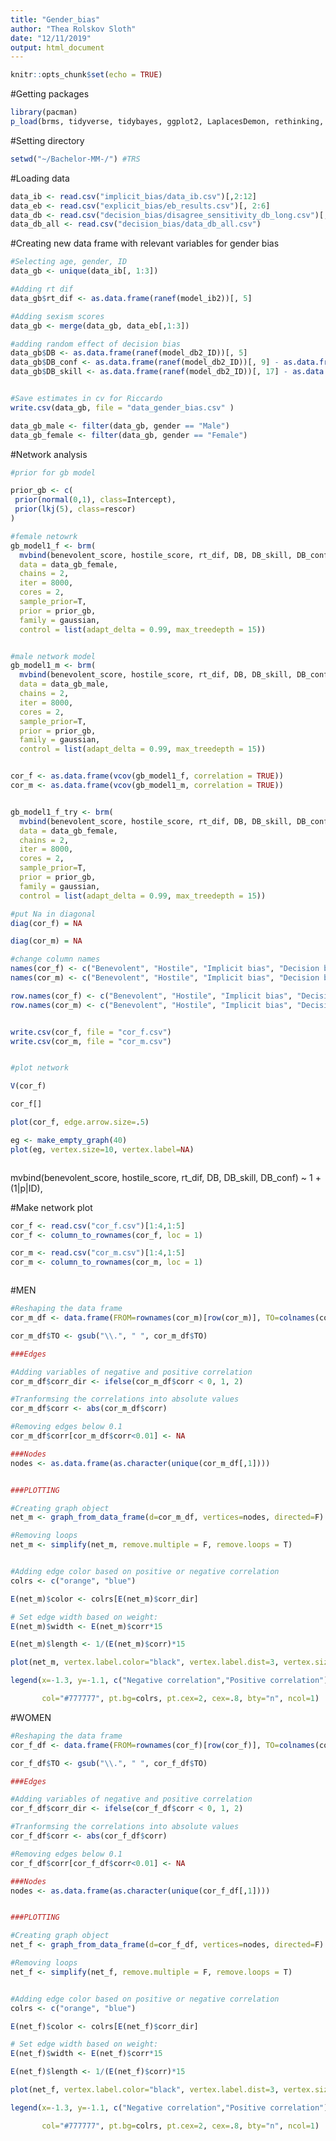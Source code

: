 ```yaml
---
title: "Gender_bias"
author: "Thea Rolskov Sloth"
date: "12/11/2019"
output: html_document
---
```


```r
knitr::opts_chunk$set(echo = TRUE)
```

#Getting packages
```r
library(pacman)
p_load(brms, tidyverse, tidybayes, ggplot2, LaplacesDemon, rethinking, tidyr, reshape2, tibble, plotly, jpeg, tm, ggrepel, utils, igraph)
```

#Setting directory
```r
setwd("~/Bachelor-MM-/") #TRS
```

#Loading data
```r
data_ib <- read.csv("implicit_bias/data_ib.csv")[,2:12]
data_eb <- read.csv("explicit_bias/eb_results.csv")[, 2:6]
data_db <- read.csv("decision_bias/disagree_sensitivity_db_long.csv")[, 2:44]
data_db_all <- read.csv("decision_bias/data_db_all.csv")
```

#Creating new data frame with relevant variables for gender bias
```r
#Selecting age, gender, ID
data_gb <- unique(data_ib[, 1:3])

#Adding rt dif
data_gb$rt_dif <- as.data.frame(ranef(model_ib2))[, 5]

#Adding sexism scores
data_gb <- merge(data_gb, data_eb[,1:3])

#adding random effect of decision bias 
data_gb$DB <- as.data.frame(ranef(model_db2_ID))[, 5]
data_gb$DB_conf <- as.data.frame(ranef(model_db2_ID))[, 9] - as.data.frame(ranef(model_db2_ID))[, 13]
data_gb$DB_skill <- as.data.frame(ranef(model_db2_ID))[, 17] - as.data.frame(ranef(model_db2_ID))[, 21]


#Save estimates in cv for Riccardo
write.csv(data_gb, file = "data_gender_bias.csv" )
```


```r
data_gb_male <- filter(data_gb, gender == "Male")
data_gb_female <- filter(data_gb, gender == "Female")

```



#Network analysis
```r
#prior for gb model

prior_gb <- c(
 prior(normal(0,1), class=Intercept),
 prior(lkj(5), class=rescor)
)

#female netowrk
gb_model1_f <- brm(
  mvbind(benevolent_score, hostile_score, rt_dif, DB, DB_skill, DB_conf) ~ 1,
  data = data_gb_female, 
  chains = 2,
  iter = 8000,
  cores = 2,
  sample_prior=T,
  prior = prior_gb, 
  family = gaussian, 
  control = list(adapt_delta = 0.99, max_treedepth = 15))


#male network model
gb_model1_m <- brm(
  mvbind(benevolent_score, hostile_score, rt_dif, DB, DB_skill, DB_conf) ~ 1,
  data = data_gb_male, 
  chains = 2,
  iter = 8000,
  cores = 2,
  sample_prior=T,
  prior = prior_gb, 
  family = gaussian, 
  control = list(adapt_delta = 0.99, max_treedepth = 15))


cor_f <- as.data.frame(vcov(gb_model1_f, correlation = TRUE))
cor_m <- as.data.frame(vcov(gb_model1_m, correlation = TRUE))


gb_model1_f_try <- brm(
  mvbind(benevolent_score, hostile_score, rt_dif, DB, DB_skill, DB_conf) ~ 1  + (1|ID),
  data = data_gb_female, 
  chains = 2,
  iter = 8000,
  cores = 2,
  sample_prior=T,
  prior = prior_gb, 
  family = gaussian, 
  control = list(adapt_delta = 0.99, max_treedepth = 15))
```


```r
#put Na in diagonal
diag(cor_f) = NA

diag(cor_m) = NA

#change column names
names(cor_f) <- c("Benevolent", "Hostile", "Implicit bias", "Decision bias", "Skill", "Confidence")
names(cor_m) <- c("Benevolent", "Hostile", "Implicit bias", "Decision bias", "Skill", "Confidence")

row.names(cor_f) <- c("Benevolent", "Hostile", "Implicit bias", "Decision bias", "Skill", "Confidence")
row.names(cor_m) <- c("Benevolent", "Hostile", "Implicit bias", "Decision bias", "Skill", "Confidence")


write.csv(cor_f, file = "cor_f.csv")
write.csv(cor_m, file = "cor_m.csv")


#plot network

V(cor_f)

cor_f[]

plot(cor_f, edge.arrow.size=.5)

eg <- make_empty_graph(40)
plot(eg, vertex.size=10, vertex.label=NA)



```


  mvbind(benevolent_score, hostile_score, rt_dif, DB, DB_skill, DB_conf) ~ 1  + (1|p|ID), 

#Make network plot
```r
cor_f <- read.csv("cor_f.csv")[1:4,1:5]
cor_f <- column_to_rownames(cor_f, loc = 1)

cor_m <- read.csv("cor_m.csv")[1:4,1:5]
cor_m <- column_to_rownames(cor_m, loc = 1)



```

#MEN
```r
#Reshaping the data frame
cor_m_df <- data.frame(FROM=rownames(cor_m)[row(cor_m)], TO=colnames(cor_m)[col(cor_m)], corr=do.call(c, c(cor_m)))

cor_m_df$TO <- gsub("\\.", " ", cor_m_df$TO)

###Edges

#Adding variables of negative and positive correlation
cor_m_df$corr_dir <- ifelse(cor_m_df$corr < 0, 1, 2)

#Tranformsing the correlations into absolute values
cor_m_df$corr <- abs(cor_m_df$corr)

#Removing edges below 0.1
cor_m_df$corr[cor_m_df$corr<0.01] <- NA

###Nodes
nodes <- as.data.frame(as.character(unique(cor_m_df[,1])))


###PLOTTING

#Creating graph object
net_m <- graph_from_data_frame(d=cor_m_df, vertices=nodes, directed=F) 

#Removing loops 
net_m <- simplify(net_m, remove.multiple = F, remove.loops = T) 


#Adding edge color based on positive or negative correlation
colrs <- c("orange", "blue")

E(net_m)$color <- colrs[E(net_m)$corr_dir]

# Set edge width based on weight:
E(net_m)$width <- E(net_m)$corr*15

E(net_m)$length <- 1/(E(net_m)$corr)*15

plot(net_m, vertex.label.color="black", vertex.label.dist=3, vertex.size=14, vertex.color="black", edge.curved=0, main = "Correlation plot (males)", layout = layout_nicely)

legend(x=-1.3, y=-1.1, c("Negative correlation","Positive correlation"), pch=21,

       col="#777777", pt.bg=colrs, pt.cex=2, cex=.8, bty="n", ncol=1)


```

#WOMEN
```r
#Reshaping the data frame
cor_f_df <- data.frame(FROM=rownames(cor_f)[row(cor_f)], TO=colnames(cor_f)[col(cor_f)], corr=do.call(c, c(cor_f)))

cor_f_df$TO <- gsub("\\.", " ", cor_f_df$TO)

###Edges

#Adding variables of negative and positive correlation
cor_f_df$corr_dir <- ifelse(cor_f_df$corr < 0, 1, 2)

#Tranformsing the correlations into absolute values
cor_f_df$corr <- abs(cor_f_df$corr)

#Removing edges below 0.1
cor_f_df$corr[cor_f_df$corr<0.01] <- NA

###Nodes
nodes <- as.data.frame(as.character(unique(cor_f_df[,1])))


###PLOTTING

#Creating graph object
net_f <- graph_from_data_frame(d=cor_f_df, vertices=nodes, directed=F) 

#Removing loops 
net_f <- simplify(net_f, remove.multiple = F, remove.loops = T) 


#Adding edge color based on positive or negative correlation
colrs <- c("orange", "blue")

E(net_f)$color <- colrs[E(net_f)$corr_dir]

# Set edge width based on weight:
E(net_f)$width <- E(net_f)$corr*15

E(net_f)$length <- 1/(E(net_f)$corr)*15

plot(net_f, vertex.label.color="black", vertex.label.dist=3, vertex.size=14, vertex.color="black", edge.curved=0, main = "Correlation plot (females)", layout = layout_nicely)

legend(x=-1.3, y=-1.1, c("Negative correlation","Positive correlation"), pch=21,

       col="#777777", pt.bg=colrs, pt.cex=2, cex=.8, bty="n", ncol=1)


```








